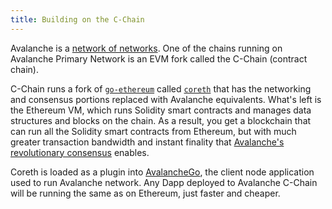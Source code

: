 ```yaml
---
title: Building on the C-Chain
---
```

Avalanche is a [network of networks](/learn/primary-network). One of the chains running on Avalanche Primary Network is an EVM fork called the C-Chain (contract chain).

C-Chain runs a fork of [`go-ethereum`](https://geth.ethereum.org/docs/rpc/server) called [`coreth`](https://github.com/ava-labs/coreth) that has the networking and consensus portions replaced with Avalanche equivalents. What's left is the Ethereum VM, which runs Solidity smart contracts and manages data structures and blocks on the chain. As a result, you get a blockchain that can run all the Solidity smart contracts from Ethereum, but with much greater transaction bandwidth and instant finality that [Avalanche's revolutionary consensus](/learn/avalanche-consensus) enables.

Coreth is loaded as a plugin into [AvalancheGo](https://github.com/ava-labs/avalanchego), the client node application used to run Avalanche network. Any Dapp deployed to Avalanche C-Chain will be running the same as on Ethereum, just faster and cheaper.